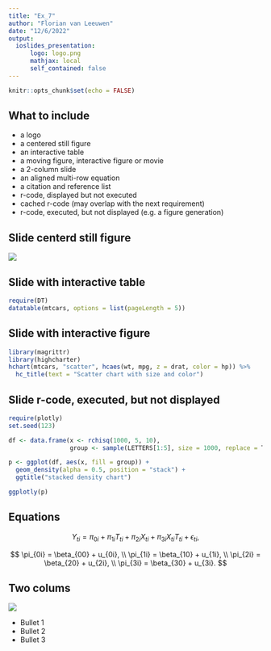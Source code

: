 ```yaml
---
title: "Ex_7"
author: "Florian van Leeuwen"
date: "12/6/2022"
output: 
  ioslides_presentation:
      logo: logo.png
      mathjax: local
      self_contained: false
---
```


```r
knitr::opts_chunk$set(echo = FALSE)
```

## What to include
- a logo
- a centered still figure
- an interactive table
- a moving figure, interactive figure or movie
- a 2-column slide
- an aligned multi-row equation
- a citation and reference list
- r-code, displayed but not executed
- cached r-code (may overlap with the next requirement)
- r-code, executed, but not displayed (e.g. a figure generation)

## Slide centerd still figure

<div class="centered">
![](logo.png)
</div>

## Slide with interactive table


```r
require(DT)
datatable(mtcars, options = list(pageLength = 5))
```

## Slide with interactive figure
```r
library(magrittr)
library(highcharter)
hchart(mtcars, "scatter", hcaes(wt, mpg, z = drat, color = hp)) %>%
  hc_title(text = "Scatter chart with size and color")
```

## Slide r-code, executed, but not displayed

```r
require(plotly)
set.seed(123)

df <- data.frame(x <- rchisq(1000, 5, 10),
                 group <- sample(LETTERS[1:5], size = 1000, replace = T))

p <- ggplot(df, aes(x, fill = group)) + 
  geom_density(alpha = 0.5, position = "stack") + 
  ggtitle("stacked density chart")

ggplotly(p)
```

## Equations

$$
    Y_{ti} = \pi_{0i} + \pi_{1i}T_{ti} + \pi_{2i}X_{ti} + \pi_{3i}X_{ti}T_{ti} + \epsilon_{ti},
$$

$$
\pi_{0i} = \beta_{00} + u_{0i}, \\
\pi_{1i} = \beta_{10} + u_{1i}, \\
\pi_{2i} = \beta_{20} + u_{2i}, \\
\pi_{3i} = \beta_{30} + u_{3i}.
$$


## Two colums

<div class="columns-2">
  ![](logo.png)

  - Bullet 1
  - Bullet 2
  - Bullet 3
</div>